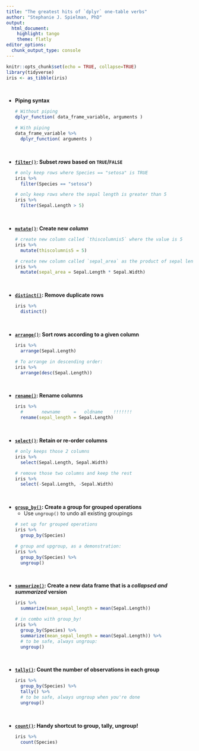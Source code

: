 ```yaml
---
title: "The greatest hits of `dplyr` one-table verbs"
author: "Stephanie J. Spielman, PhD"
output: 
  html_document:
    highlight: tango
    theme: flatly
editor_options: 
  chunk_output_type: console
---
```


```r
knitr::opts_chunk$set(echo = TRUE, collapse=TRUE)
library(tidyverse)
iris <- as_tibble(iris)
```

<br>

+ **Piping syntax** 

  ```r
  # Without piping
  dplyr_function( data_frame_variable, arguments )
  
  # With piping
  data_frame_variable %>%
    dplyr_function( arguments )
  ```

<br>

+ **[`filter()`](https://dplyr.tidyverse.org/reference/filter.html): Subset _rows_ based on `TRUE`/`FALSE`**

  ```r
  # only keep rows where Species == "setosa" is TRUE
  iris %>%
    filter(Species == "setosa")
  
  # only keep rows where the sepal length is greater than 5
  iris %>%
    filter(Sepal.Length > 5)
  ```

<br>


+ **[`mutate()`](https://dplyr.tidyverse.org/reference/mutate.html): Create new _column_**

  ```r
  # create new column called `thiscolumnis5` where the value is 5
  iris %>% 
    mutate(thiscolumnis5 = 5)
  
  # create new column called `sepal_area` as the product of sepal length*width
  iris %>% 
    mutate(sepal_area = Sepal.Length * Sepal.Width)
  ```

<br>


+ **[`distinct()`](https://dplyr.tidyverse.org/reference/distinct.html): Remove duplicate rows**

  ```r
  iris %>% 
    distinct()
  ```

<br>


+ **[`arrange()`](https://dplyr.tidyverse.org/reference/arrange.html): Sort rows according to a given column**

  ```r
  iris %>% 
    arrange(Sepal.Length)
  
  # To arrange in descending order:
  iris %>% 
    arrange(desc(Sepal.Length))
  ```

<br>


+ **[`rename()`](https://dplyr.tidyverse.org/reference/rename.html): Rename columns**

  ```r
  iris %>% 
    #       newname     =   oldname    !!!!!!!
    rename(sepal_length = Sepal.Length)
  ```

<br>


+ **[`select()`](https://dplyr.tidyverse.org/reference/select.html): Retain or re-order columns**

  ```r
  # only keeps those 2 columns
  iris %>% 
    select(Sepal.Length, Sepal.Width)
  
  # remove those two columns and keep the rest
  iris %>% 
    select(-Sepal.Length, -Sepal.Width)
  ```

<br>


+ **[`group_by()`](https://dplyr.tidyverse.org/reference/group_by.html): Create a group for grouped operations**
  + Use `ungroup()` to undo all existing groupings
  
  ```r
  # set up for grouped operations
  iris %>% 
    group_by(Species)
    
  # group and upgroup, as a demonstration:
  iris %>% 
    group_by(Species) %>%
    ungroup()
  ```
  
<br>



+ **[`summarize()`](https://dplyr.tidyverse.org/reference/summarise.html): Create a new data frame that is a _collapsed and summarized_ version**
  
  ```r
  iris %>% 
    summarize(mean_sepal_length = mean(Sepal.Length))
  
  # in combo with group_by!
  iris %>% 
    group_by(Species) %>%
    summarize(mean_sepal_length = mean(Sepal.Length)) %>%
    # to be safe, always ungroup:
    ungroup()
  ```

<br>


+ **[`tally()`](https://dplyr.tidyverse.org/reference/tally.html): Count the number of observations in each group**
  
  ```r
  iris %>% 
    group_by(Species) %>% 
    tally() %>%
    # to be safe, always ungroup when you're done
    ungroup()
  ```

<br>


+ **[`count()`](https://dplyr.tidyverse.org/reference/count.html): Handy shortcut to group, tally, ungroup!** 
  
  ```r
  iris %>% 
    count(Species) 
  ```

